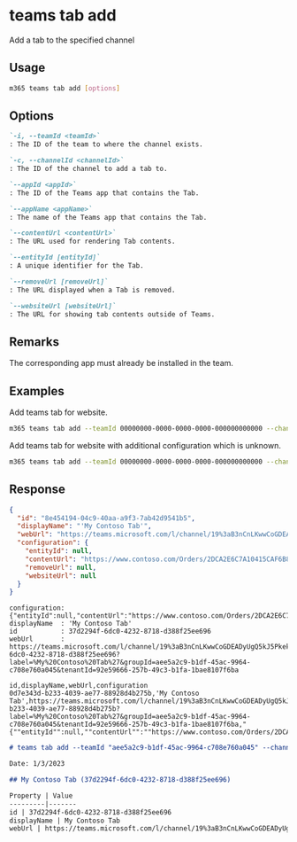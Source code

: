
# teams tab add

Add a tab to the specified channel

## Usage

```sh
m365 teams tab add [options]
```

## Options

```md definition-list
`-i, --teamId <teamId>`
: The ID of the team to where the channel exists.

`-c, --channelId <channelId>`
: The ID of the channel to add a tab to.

`--appId <appId>`
: The ID of the Teams app that contains the Tab.

`--appName <appName>`
: The name of the Teams app that contains the Tab.

`--contentUrl <contentUrl>`
: The URL used for rendering Tab contents.

`--entityId [entityId]`
: A unique identifier for the Tab.

`--removeUrl [removeUrl]`
: The URL displayed when a Tab is removed.

`--websiteUrl [websiteUrl]`
: The URL for showing tab contents outside of Teams.
```

<Global />

## Remarks

The corresponding app must already be installed in the team.

## Examples
  
Add teams tab for website.

```sh
m365 teams tab add --teamId 00000000-0000-0000-0000-000000000000 --channelId 19:00000000000000000000000000000000@thread.skype --appId 06805b9e-77e3-4b93-ac81-525eb87513b8 --appName 'My Contoso Tab' --contentUrl 'https://www.contoso.com/Orders/2DCA2E6C7A10415CAF6B8AB6661B3154/tabView'
```

Add teams tab for website with additional configuration which is unknown.

```sh
m365 teams tab add --teamId 00000000-0000-0000-0000-000000000000 --channelId 19:00000000000000000000000000000000@thread.skype --appId 06805b9e-77e3-4b93-ac81-525eb87513b8 --appName 'My Contoso Tab' --contentUrl 'https://www.contoso.com/Orders/2DCA2E6C7A10415CAF6B8AB6661B3154/tabView' --test1 'value for test1'
```

## Response

<Tabs>
  <TabItem value="JSON">

  ``` json
  {
    "id": "8e454194-04c9-40aa-a9f3-7ab42d9541b5",
    "displayName": "'My Contoso Tab'",
    "webUrl": "https://teams.microsoft.com/l/channel/19%3aB3nCnLKwwCoGDEADyUgQ5kJ5Pkekujyjmwxp7uhQeAE1%40thread.tacv2/tab%3a%3a8e454194-04c9-40aa-a9f3-7ab42d9541b5?label=%My/20Contoso%20Tab%27&groupId=aee5a2c9-b1df-45ac-9964-c708e760a045&tenantId=92e59666-257b-49c3-b1fa-1bae8107f6ba",
    "configuration": {
      "entityId": null,
      "contentUrl": "https://www.contoso.com/Orders/2DCA2E6C7A10415CAF6B8AB6661B3154/tabView",
      "removeUrl": null,
      "websiteUrl": null
    }
  }
  ```

  </TabItem>
  <TabItem value="Text">

  ``` text
  configuration: {"entityId":null,"contentUrl":"https://www.contoso.com/Orders/2DCA2E6C7A10415CAF6B8AB6661B3154/tabView","removeUrl":null,"websiteUrl":null}
  displayName  : 'My Contoso Tab'
  id           : 37d2294f-6dc0-4232-8718-d388f25ee696
  webUrl       : https://teams.microsoft.com/l/channel/19%3aB3nCnLKwwCoGDEADyUgQ5kJ5Pkekujyjmwxp7uhQeAE1%40thread.tacv2/tab%3a%3a37d2294f-6dc0-4232-8718-d388f25ee696?label=%My%20Contoso%20Tab%27&groupId=aee5a2c9-b1df-45ac-9964-c708e760a045&tenantId=92e59666-257b-49c3-b1fa-1bae8107f6ba
  ```

  </TabItem>
  <TabItem value="CSV">

  ``` text
  id,displayName,webUrl,configuration
  0d7e343d-b233-4039-ae77-88928d4b275b,'My Contoso Tab',https://teams.microsoft.com/l/channel/19%3aB3nCnLKwwCoGDEADyUgQ5kJ5Pkekujyjmwxp7uhQeAE1%40thread.tacv2/tab%3a%3a0d7e343d-b233-4039-ae77-88928d4b275b?label=%My%20Contoso%20Tab%27&groupId=aee5a2c9-b1df-45ac-9964-c708e760a045&tenantId=92e59666-257b-49c3-b1fa-1bae8107f6ba,"{""entityId"":null,""contentUrl"":""https://www.contoso.com/Orders/2DCA2E6C7A10415CAF6B8AB6661B3154/tabView"",""removeUrl"":null,""websiteUrl"":null}"
  ```

  </TabItem>
  <TabItem value="Markdown">

  ```md
  # teams tab add --teamId "aee5a2c9-b1df-45ac-9964-c708e760a045" --channelId "19:B3nCnLKwwCoGDEADyUgQ5kJ5Pkekujyjmwxp7uhQeAE1@thread.tacv2" --appId "com.microsoft.teamspace.tab.web" --appName "My Contoso Tab" --contentUrl "https://www.contoso.com/Orders/2DCA2E6C7A10415CAF6B8AB6661B3154/tabView"

  Date: 1/3/2023

  ## My Contoso Tab (37d2294f-6dc0-4232-8718-d388f25ee696)

  Property | Value
  ---------|-------
  id | 37d2294f-6dc0-4232-8718-d388f25ee696
  displayName | My Contoso Tab
  webUrl | https://teams.microsoft.com/l/channel/19%3aB3nCnLKwwCoGDEADyUgQ5kJ5Pkekujyjmwxp7uhQeAE1%40thread.tacv2/tab%3a%3a37d2294f-6dc0-4232-8718-d388f25ee696?label=%My%20Contoso%20Tab%27&groupId=aee5a2c9-b1df-45ac-9964-c708e760a045&tenantId=92e59666-257b-49c3-b1fa-1bae8107f6ba
  ```

  </TabItem>
</Tabs>
